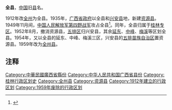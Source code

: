 '''全县'''，[[中国|中国]]旧[[县|县]]名。

1912年改[[全州_(五代)|全州]]为全县。1935年，[[廣西省政府|广西省政府]]以全县和[[兴安县|兴安县]]地，新建[[资源县|资源县]]。1949年11月间，[[中国人民解放军第四野战军|中国人民解放军第四野战军]]攻占全县<ref>{{Cite web |url=http://www.people.com.cn/GB/historic/1122/3974.html |title=1949年11月22日 桂林解放 |accessdate=2014-04-15 |author= |date= |work= |publisher=人民网 |language=Zh-hans |archive-date=2014-04-16 |archive-url=https://web.archive.org/web/20140416003139/http://www.people.com.cn/GB/historic/1122/3974.html |dead-url=no }}</ref>。同年，全县归属于[[桂林专区|桂林专区]]。1952年8月，撤消资源县，[[五排区|五排区]]归兴安县，其余[[延东区|延东]]、[[中峰区_(广西)|中峰]]、[[梅溪区|梅溪]]等区划全县。1954年，又以全县的延东、中峰、梅溪三区，兴安县的[[五排苗族自治区|五排苗族自治区]]置资源县。1959年改为[[全州县|全州县]]。

== 注释 ==

<references/>

{{中華民國廣西省行政區劃}}
[[Category:中華民國廣西省縣份|Category:中華民國廣西省縣份]]
[[Category:中华人民共和国广西省县份|Category:中华人民共和国广西省县份]]
[[Category:桂林行政区划史|Category:桂林行政区划史]]
[[Category:全州县|Category:全州县]]
[[Category:资源县|Category:资源县]]
[[Category:1912年建立的行政区划|Category:1912年建立的行政区划]]
[[Category:1959年废除的行政区划|Category:1959年废除的行政区划]]